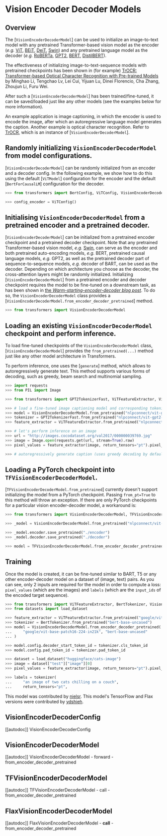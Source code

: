 <!--Copyright 2021 The HuggingFace Team. All rights reserved.

Licensed under the Apache License, Version 2.0 (the "License"); you may not use this file except in compliance with
the License. You may obtain a copy of the License at

http://www.apache.org/licenses/LICENSE-2.0

Unless required by applicable law or agreed to in writing, software distributed under the License is distributed on
an "AS IS" BASIS, WITHOUT WARRANTIES OR CONDITIONS OF ANY KIND, either express or implied. See the License for the
specific language governing permissions and limitations under the License.
-->

# Vision Encoder Decoder Models

## Overview

The [`VisionEncoderDecoderModel`] can be used to initialize an image-to-text model with any
pretrained Transformer-based vision model as the encoder (*e.g.* [ViT](vit), [BEiT](beit), [DeiT](deit), [Swin](swin))
and any pretrained language model as the decoder (*e.g.* [RoBERTa](roberta), [GPT2](gpt2), [BERT](bert), [DistilBERT](distilbert)).

The effectiveness of initializing image-to-text-sequence models with pretrained checkpoints has been shown in (for
example) [TrOCR: Transformer-based Optical Character Recognition with Pre-trained Models](https://arxiv.org/abs/2109.10282) by Minghao Li, Tengchao Lv, Lei Cui, Yijuan Lu, Dinei Florencio, Cha Zhang,
Zhoujun Li, Furu Wei.

After such a [`VisionEncoderDecoderModel`] has been trained/fine-tuned, it can be saved/loaded just like any other models (see the examples below
for more information).

An example application is image captioning, in which the encoder is used to encode the image, after which an autoregressive language model generates
the caption. Another example is optical character recognition. Refer to [TrOCR](trocr), which is an instance of [`VisionEncoderDecoderModel`].

## Randomly initializing `VisionEncoderDecoderModel` from model configurations.

[`VisionEncoderDecoderModel`] can be randomly initialized from an encoder and a decoder config. In the following example, we show how to do this using the default [`ViTModel`] configuration for the encoder
and the default [`BertForCausalLM`] configuration for the decoder.

```python
>>> from transformers import BertConfig, ViTConfig, VisionEncoderDecoderConfig, VisionEncoderDecoderModel

>>> config_encoder = ViTConfig()
```

## Initialising `VisionEncoderDecoderModel` from a pretrained encoder and a pretrained decoder.

[`VisionEncoderDecoderModel`] can be initialized from a pretrained encoder checkpoint and a pretrained decoder checkpoint. Note that any pretrained Transformer-based vision model, *e.g.* [Swin](swin), can serve as the encoder and both pretrained auto-encoding models, *e.g.* BERT, pretrained causal language models, *e.g.* GPT2, as well as the pretrained decoder part of sequence-to-sequence models, *e.g.* decoder of BART, can be used as the decoder.
Depending on which architecture you choose as the decoder, the cross-attention layers might be randomly initialized.
Initializing [`VisionEncoderDecoderModel`] from a pretrained encoder and decoder checkpoint requires the model to be fine-tuned on a downstream task, as has been shown in [the *Warm-starting-encoder-decoder blog post*](https://huggingface.co/blog/warm-starting-encoder-decoder).
To do so, the `VisionEncoderDecoderModel` class provides a [`VisionEncoderDecoderModel.from_encoder_decoder_pretrained`] method.

```python
>>> from transformers import VisionEncoderDecoderModel
```

## Loading an existing `VisionEncoderDecoderModel` checkpoint and perform inference.

To load fine-tuned checkpoints of the `VisionEncoderDecoderModel` class, [`VisionEncoderDecoderModel`] provides the `from_pretrained(...)` method just like any other model architecture in Transformers.

To perform inference, one uses the [`generate`] method, which allows to autoregressively generate text. This method supports various forms of decoding, such as greedy, beam search and multinomial sampling.

```python
>>> import requests
>>> from PIL import Image

>>> from transformers import GPT2TokenizerFast, ViTFeatureExtractor, VisionEncoderDecoderModel

>>> # load a fine-tuned image captioning model and corresponding tokenizer and feature extractor
>>> model = VisionEncoderDecoderModel.from_pretrained("nlpconnect/vit-gpt2-image-captioning")
>>> tokenizer = GPT2TokenizerFast.from_pretrained("nlpconnect/vit-gpt2-image-captioning")
>>> feature_extractor = ViTFeatureExtractor.from_pretrained("nlpconnect/vit-gpt2-image-captioning")

>>> # let's perform inference on an image
>>> url = "http://images.cocodataset.org/val2017/000000039769.jpg"
>>> image = Image.open(requests.get(url, stream=True).raw)
>>> pixel_values = feature_extractor(image, return_tensors="pt").pixel_values

>>> # autoregressively generate caption (uses greedy decoding by default)
```

## Loading a PyTorch checkpoint into `TFVisionEncoderDecoderModel`.

[`TFVisionEncoderDecoderModel.from_pretrained`] currently doesn't support initializing the model from a
PyTorch checkpoint. Passing `from_pt=True` to this method will throw an exception. If there are only PyTorch
checkpoints for a particular vision encoder-decoder model, a workaround is:

```python
>>> from transformers import VisionEncoderDecoderModel, TFVisionEncoderDecoderModel

>>> _model = VisionEncoderDecoderModel.from_pretrained("nlpconnect/vit-gpt2-image-captioning")

>>> _model.encoder.save_pretrained("./encoder")
>>> _model.decoder.save_pretrained("./decoder")

>>> model = TFVisionEncoderDecoderModel.from_encoder_decoder_pretrained(
```

## Training

Once the model is created, it can be fine-tuned similar to BART, T5 or any other encoder-decoder model on a dataset of (image, text) pairs.
As you can see, only 2 inputs are required for the model in order to compute a loss: `pixel_values` (which are the
images) and `labels` (which are the `input_ids` of the encoded target sequence).

```python
>>> from transformers import ViTFeatureExtractor, BertTokenizer, VisionEncoderDecoderModel
>>> from datasets import load_dataset

>>> feature_extractor = ViTFeatureExtractor.from_pretrained("google/vit-base-patch16-224-in21k")
>>> tokenizer = BertTokenizer.from_pretrained("bert-base-uncased")
>>> model = VisionEncoderDecoderModel.from_encoder_decoder_pretrained(
...     "google/vit-base-patch16-224-in21k", "bert-base-uncased"
... )

>>> model.config.decoder_start_token_id = tokenizer.cls_token_id
>>> model.config.pad_token_id = tokenizer.pad_token_id

>>> dataset = load_dataset("huggingface/cats-image")
>>> image = dataset["test"]["image"][0]
>>> pixel_values = feature_extractor(image, return_tensors="pt").pixel_values

>>> labels = tokenizer(
...     "an image of two cats chilling on a couch",
...     return_tensors="pt",
```

This model was contributed by [nielsr](https://github.com/nielsrogge). This model's TensorFlow and Flax versions
were contributed by [ydshieh](https://github.com/ydshieh).

## VisionEncoderDecoderConfig

[[autodoc]] VisionEncoderDecoderConfig

## VisionEncoderDecoderModel

[[autodoc]] VisionEncoderDecoderModel
    - forward
    - from_encoder_decoder_pretrained

## TFVisionEncoderDecoderModel

[[autodoc]] TFVisionEncoderDecoderModel
    - call
    - from_encoder_decoder_pretrained

## FlaxVisionEncoderDecoderModel

[[autodoc]] FlaxVisionEncoderDecoderModel
    - __call__
    - from_encoder_decoder_pretrained
